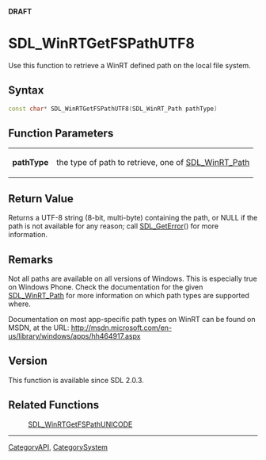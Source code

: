 <span color="red">'''DRAFT'''</span>

<!-- #*^*^*^*^*See http://wiki.libsdl.org/moin.cgi/SGFunctions for details on editing this page*^*^*^*^* -->


= SDL_WinRTGetFSPathUTF8 =
Use this function to retrieve a WinRT defined path on the local file system.




== Syntax ==
<syntaxhighlight lang='c++'>
const char* SDL_WinRTGetFSPathUTF8(SDL_WinRT_Path pathType)
</syntaxhighlight>


== Function Parameters ==
{|
|'''pathType'''
|the type of path to retrieve, one of [[SDL_WinRT_Path]]
|}


== Return Value ==
Returns a UTF-8 string (8-bit, multi-byte) containing the path, or NULL if the path is not available for any reason; call [[SDL_GetError]]() for more information.



== Remarks ==
Not all paths are available on all versions of Windows.  This is especially true on Windows Phone.  Check the documentation for the given [[SDL_WinRT_Path]] for more information on which path types are supported where.

Documentation on most app-specific path types on WinRT can be found on MSDN, at the URL: http://msdn.microsoft.com/en-us/library/windows/apps/hh464917.aspx


== Version ==
This function is available since SDL 2.0.3.


== Related Functions ==
:[[SDL_WinRTGetFSPathUNICODE]]
<!-- #Remove this section if empty -->

----
[[CategoryAPI]], [[CategorySystem]]
<!-- #See the Style Guide for instructions on editing the footer. -->
